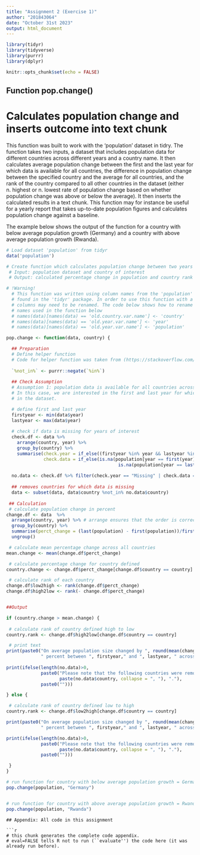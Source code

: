 ```yaml
---
title: "Assignment 2 (Exercise 1)"
author: "201843064"
date: "October 31st 2023"
output: html_document
---
```


```r
library(tidyr)
library(tidyverse)
library(purrr)
library(dplyr)

knitr::opts_chunk$set(echo = FALSE) 
```

## Function pop.change()
# Calculates population change and inserts outcome into text chunk
This function was built to work with the 'population' dataset in tidry. The function takes two inputs, a dataset that includes population data for different countries across different years and a country name. It then calculates average population change between the first and the last year for which data is available for all countries, the difference in population change between the specified country and the average for all countries, and the rank of the country compared to all other countries in the dataset (either n. highest or n. lowest rate of population change based on whether population change was above or below the average). It then inserts the calculated results in a text chunk. This function may for instance be useful for a yearly report that takes up-to-date population figures and calculates population change against a baseline.

The example below shows the output of the function for a country with below average population growth (Germany) and a country with above average population growth (Rwanda).
```r
# Load dataset 'population' from tidyr
data('population')

# Create function which calculates population change between two years and prints text
 # Input: population dataset and country of interest
 # Output: calculated percentage change in population and country rank inside text snippet

# !Warning!
  # This function was written using column names from the 'population' dataset
  # found in the 'tidyr' package. In order to use this function with a different dataset some
  # columns may need to be renamed. The code below shows how to rename columns to match the
  # names used in the function below
  # names(data)[names(data) == 'old.country.var.name'] <- 'country'
  # names(data)[names(data) == 'old.year.var.name'] <- 'year'
  # names(data)[names(data) == 'old.year.var.name'] <- 'population'

pop.change <- function(data, country) {

  ## Preparation
  # Define helper function
  # Code for helper function was taken from (https://stackoverflow.com/questions/5831794/opposite-of-in-exclude-rows-with-values-specified-in-a-vector)
  
  `%not_in%` <- purrr::negate(`%in%`)
  
  ## Check Assumption
  # Assumption 1: population data is available for all countries across the years of interest.
  # In this case, we are interested in the first and last year for which data is available
  # in the dataset.

  # define first and last year 
  firstyear <- min(data$year)
  lastyear <- max(data$year)
  
  # check if data is missing for years of interest
  check.df <- data %>%
    arrange(country, year) %>% 
    group_by(country) %>%
    summarise(check.year = if_else((firstyear %in% year && lastyear %in% year), 'Complete','Missing'),
              check.data = if_else(is.na(population[year == first(year)])|
                                          is.na(population[year == last(year)]), 'Missing','Complete' ))
  
  no.data <- check.df %>% filter(check.year == "Missing" | check.data == "Missing") 
  
  ## removes countries for which data is missing 
  data <- subset(data, data$country %not_in% no.data$country)
  
 ## Calculation   
 # calculate population change in percent
change.df <- data  %>%
  arrange(country, year) %>% # arrange ensures that the order is correct (earlier to later years)
  group_by(country) %>%
  summarise(perct_change = (last(population) - first(population))/first(population)*100) %>%
  ungroup()

 # calculate mean percentage change across all countries 
mean.change <- mean(change.df$perct_change)

 # calculate percentage change for country defined
country.change <- change.df$perct_change[change.df$country == country]

 # calculate rank of each country 
change.df$low2high <- rank(change.df$perct_change)
change.df$high2low <- rank(- change.df$perct_change)


##Output

if (country.change > mean.change) {
  
 # calculate rank of country defined high to low
country.rank <- change.df$high2low[change.df$country == country]

 # print text
print(paste0("On average population size changed by ", round(mean(change.df$perct_change), 2),
             " percent between ", firstyear," and ", lastyear, " across the countries in the dataset.", " At ", round(country.change,2)," percent population change ", country ," was ", round(abs((country.change - mean.change)),2) ," percent above the average. This places ", country," as the country with the ", country.rank, ". largest increase in population numbers."))
  
print(ifelse(length(no.data)>0,
             paste0("Please note that the following countries were removed due to missing data: ",
                    paste(no.data$country, collapse = ", "), "."),
             paste0("")))

} else {

 # calculate rank of country defined low to high
country.rank <- change.df$low2high[change.df$country == country]

print(paste0("On average population size changed by ", round(mean(change.df$perct_change), 2),
             " percent between ", firstyear," and ", lastyear, " across the countries in the dataset.", " At ", round(country.change,2)," percent population change ", country ," was ", round(abs((country.change - mean.change)),2) ," percent below the average. This places ", country," as the country with the ", country.rank, ". lowest increase in population numbers."))

print(ifelse(length(no.data)>0,
             paste0("Please note that the following countries were removed due to missing data: ",
                    paste(no.data$country, collapse = ", "), "."),
             paste0("")))

 }
}

# run function for country with below average population growth = Germany 
pop.change(population, "Germany")


# run function for country with above average population growth = Rwanda
pop.change(population, "Rwanda")


```
```
## Appendix: All code in this assignment

```r
# this chunk generates the complete code appendix. 
# eval=FALSE tells R not to run (``evaluate'') the code here (it was already run before).
```
